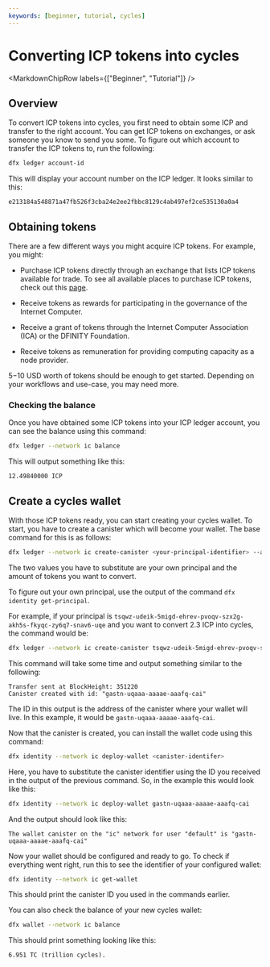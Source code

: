 ```yaml
---
keywords: [beginner, tutorial, cycles]
---
```




# Converting ICP tokens into cycles

<MarkdownChipRow labels={["Beginner", "Tutorial"]} />


## Overview
To convert ICP tokens into <Tooltip text="Currency unit used to pay for ICP gas fees.">cycles</Tooltip>, you first need to obtain some ICP and transfer to the right account. You can get ICP tokens on exchanges, or ask someone you know to send you some. To figure out which account to transfer the ICP tokens to, run the following:

``` bash
dfx ledger account-id
```

This will display your account number on the ICP ledger. It looks similar to this:

```
e213184a548871a47fb526f3cba24e2ee2fbbc8129c4ab497ef2ce535130a0a4
```

## Obtaining tokens

There are a few different ways you might acquire ICP tokens. For example, you might:

- Purchase ICP tokens directly through an exchange that lists ICP tokens available for trade. To see all available places to purchase ICP tokens, check out this [page](https://coinmarketcap.com/currencies/internet-computer/markets/). 

- Receive tokens as rewards for participating in the governance of the Internet Computer.

- Receive a grant of tokens through the Internet Computer Association (ICA) or the DFINITY Foundation.

- Receive tokens as remuneration for providing computing capacity as a node provider.

$5-$10 USD worth of tokens should be enough to get started. Depending on your workflows and use-case, you may need more. 

### Checking the balance

Once you have obtained some ICP tokens into your ICP ledger account, you can see the balance using this command:

``` bash
dfx ledger --network ic balance
```

This will output something like this:

```
12.49840000 ICP
```

## Create a cycles wallet
With those ICP tokens ready, you can start creating your cycles wallet. To start, you have to create a canister which will become your wallet. The base command for this is as follows:

``` bash
dfx ledger --network ic create-canister <your-principal-identifier> --amount <icp-tokens>
```

The two values you have to substitute are your own <Tooltip text="An entity that can be authenticated by ICP - user, canister, etc.">principal</Tooltip> and the amount of tokens you want to convert.

To figure out your own principal, use the output of the command `dfx identity get-principal`.

For example, if your principal is `tsqwz-udeik-5migd-ehrev-pvoqv-szx2g-akh5s-fkyqc-zy6q7-snav6-uqe` and you want to convert 2.3 ICP into cycles, the command would be:

``` bash
dfx ledger --network ic create-canister tsqwz-udeik-5migd-ehrev-pvoqv-szx2g-akh5s-fkyqc-zy6q7-snav6-uqe --amount 2.3
```

This command will take some time and output something similar to the following:

```
Transfer sent at BlockHeight: 351220
Canister created with id: "gastn-uqaaa-aaaae-aaafq-cai"
```

The ID in this output is the address of the canister where your wallet will live. In this example, it would be `gastn-uqaaa-aaaae-aaafq-cai`.

Now that the canister is created, you can install the wallet code using this command:

``` bash
dfx identity --network ic deploy-wallet <canister-identifer>
```

Here, you have to substitute the canister identifier using the ID you received in the output of the previous command. So, in the example this would look like this:

``` bash
dfx identity --network ic deploy-wallet gastn-uqaaa-aaaae-aaafq-cai
```

And the output should look like this:

```
The wallet canister on the "ic" network for user "default" is "gastn-uqaaa-aaaae-aaafq-cai"
```

Now your wallet should be configured and ready to go. To check if everything went right, run this to see the identifier of your configured wallet:

``` bash
dfx identity --network ic get-wallet
```

This should print the canister ID you used in the commands earlier.

You can also check the balance of your new cycles wallet:

``` bash
dfx wallet --network ic balance
```

This should print something looking like this:

```
6.951 TC (trillion cycles).
```
